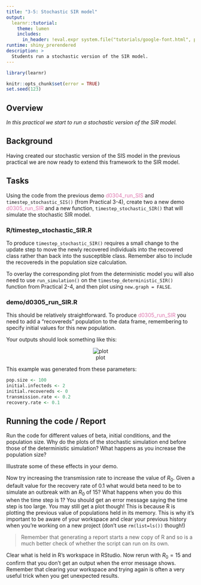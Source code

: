 ```yaml
---
title: "3-5: Stochastic SIR model"
output: 
  learnr::tutorial:
    theme: lumen
    includes:
      in_header: !eval.expr system.file("tutorials/google-font.html", package = "RPiR")
runtime: shiny_prerendered
description: >
  Students run a stochastic version of the SIR model.
---
```


```r
library(learnr)

knitr::opts_chunk$set(error = TRUE)
set.seed(123)
```

## Overview

*In this practical we start to run a stochastic version of the SIR model.*

## Background

Having created our stochastic version of the SIS model in the previous practical
we are now ready to extend this framework to the SIR model.

## Tasks

Using the code from the previous demo 
<span style="color: #de77ae;">d0304_run_SIS</span> and
`timestep_stochastic_SIS()` (from Practical 3-4), create two a new demo 
<span style="color: #de77ae;">d0305_run_SIR</span> and a new function,
`timestep_stochastic_SIR()` that will simulate
the stochastic SIR model.

### R/timestep_stochastic_SIR.R

To produce `timestep_stochastic_SIR()` requires a small change to the update step
to move the newly recovered individuals into the recovered class rather than 
back into the susceptible class. Remember also to include the recovereds in the
population size calculation.

To overlay the corresponding plot from the deterministic model you will also 
need to use `run_simulation()` on the `timestep_deterministic_SIR()` function 
from Practical 2-4, and then plot using `new.graph = FALSE`.

### demo/d0305_run_SIR.R

This should be relatively straightforward. To produce 
<span style="color: #de77ae;">d0305_run_SIR</span> you need to add a 
"recovereds" population to the data frame, remembering to specify 
initial values for this new population.

Your outputs should look something like this:

<center>![plot](images/3-5.gif)</center>

This example was generated from these parameters:

```r
pop.size <- 100
initial.infecteds <- 2
initial.recovereds <- 0
transmission.rate <- 0.2
recovery.rate <- 0.1
```

## Running the code / Report

Run the code for different values of beta, initial conditions, and the
population size. Why do the plots of the stochastic simulation end before those
of the deterministic simulation? What happens as you increase the population 
size?

Illustrate some of these effects in your demo.

Now try increasing the transmission rate to increase the value of $R_0$. Given 
a default value for the recovery rate of 0.1 what would beta need to be to 
simulate an outbreak with an $R_0$ of 15? What happens when you do this when the
time step is 1? You should get an error message saying the time step is too
large. You may still get a plot though! This is because R is plotting the 
previous value of populations held in its memory. This is why it's important to 
be aware of your workspace and clear your previous history when you're working 
on a new project (don't use `rm(list=ls())` though!) 

> Remember that generating a report starts a new copy of R and so is a much 
better check of whether the script can run on its own.

Clear what is held in R’s workspace in RStudio. Now rerun with $R_0 = 15$ and 
confirm that you don't get an output when the error message shows. Remember
that clearing your workspace and trying again is often a very useful trick when
you get unexpected results.
